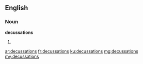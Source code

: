 ==English==

===Noun===
'''decussations'''

# {{plural of|decussation}}

[[ar:decussations]]
[[fr:decussations]]
[[ku:decussations]]
[[mg:decussations]]
[[my:decussations]]